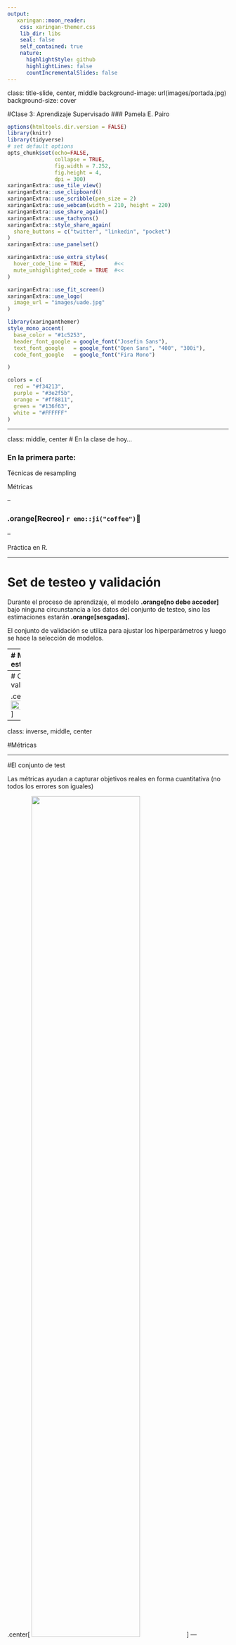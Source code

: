 ---
output:
   xaringan::moon_reader:
    css: xaringan-themer.css
    lib_dir: libs
    seal: false
    self_contained: true
    nature:
      highlightStyle: github
      highlightLines: false
      countIncrementalSlides: false
---

class: title-slide, center, middle
background-image: url(images/portada.jpg)
background-size: cover

#Clase 3: Aprendizaje Supervisado
### Pamela E. Pairo

```{r setup, include = FALSE}
options(htmltools.dir.version = FALSE)
library(knitr)
library(tidyverse)
# set default options
opts_chunk$set(echo=FALSE,
               collapse = TRUE,
               fig.width = 7.252,
               fig.height = 4,
               dpi = 300)
xaringanExtra::use_tile_view()
xaringanExtra::use_clipboard()
xaringanExtra::use_scribble(pen_size = 2)
xaringanExtra::use_webcam(width = 210, height = 220)
xaringanExtra::use_share_again()
xaringanExtra::use_tachyons()
xaringanExtra::style_share_again(
  share_buttons = c("twitter", "linkedin", "pocket")
)
xaringanExtra::use_panelset()
```

```{r xaringan-extra-styles, include=FALSE}
xaringanExtra::use_extra_styles(
  hover_code_line = TRUE,         #<<
  mute_unhighlighted_code = TRUE  #<<
)
```


```{r xaringan-logo, echo=FALSE}

xaringanExtra::use_fit_screen()
xaringanExtra::use_logo(
  image_url = "images/uade.jpg"
)
```

```{r xaringan-themer, include=FALSE, warning=FALSE}
library(xaringanthemer)
style_mono_accent(
  base_color = "#1c5253",
  header_font_google = google_font("Josefin Sans"),
  text_font_google   = google_font("Open Sans", "400", "300i"),
  code_font_google   = google_font("Fira Mono")

)

colors = c(
  red = "#f34213",
  purple = "#3e2f5b",
  orange = "#ff8811",
  green = "#136f63",
  white = "#FFFFFF"
)
```

---

class: middle, center
# En la clase de hoy...

### En la primera parte:

Técnicas de resampling

Métricas

--

### **.orange[Recreo]** `r emo::ji("coffee")`🧉

--

Práctica en R.

---

# Set de testeo y validación

Durante el proceso de aprendizaje, el modelo **.orange[no debe acceder]** bajo ninguna circunstancia a los datos del conjunto de testeo, sino las estimaciones estarán **.orange[sesgadas].**

El conjunto de validación se utiliza para ajustar los hiperparámetros y luego se hace la selección de modelos.

---
# Muestreo estratificado

.center[
<img src="images/estratificado.png" width="100%"/>
]
---
# Cross-validation

.center[
<img src="images/cross.png" width="100%"/>
]
---
class: inverse, middle, center

#Métricas

---

#El conjunto de test

Las métricas ayudan a capturar objetivos reales en forma cuantitativa (no todos los errores son iguales)

.center[
<img src="images/split_data.png" width="70%"/>
]
---

#Matriz de Confusión

Se quiere que los elementos diagonales tengan valores grandes y los no diagonales valores chicos

.center[
<img src="images/confusion_matrix.png" width="70%"/>
]
---
#Accuracy

.center[
$\LARGE Accuracy = \frac{TP + TN}{TP+TN+FP+FN}$
]

.center[
<img src="images/matrix.png" width="70%"/>
]

--

No es adecuado cuando los datos están **.purple[muy desbalanceados.]** Le da mayor importancia a la clase mayoritaria.
---
#Precision

.center[
$\LARGE Precision = \frac{TP}{TP+FP}$
]

.center[
<img src="images/matrix.png" width="70%"/>
]

---
#Recall (Sensitividad)

Encuentra todos los positivos

.center[
$\LARGE Recall = \frac{TP}{TP+FN}$
]

.center[
<img src="images/matrix.png" width="70%"/>
]

---
#F1 Score

Medida armónica entre Precision y recall

.center[
$\LARGE F1 = 2* \frac{precision * recall}{precision + recall}$
]

#Especificidad

.center[
$\LARGE Especificidad = \frac{TN}{TN + FP}$
]
---
#Curvas ROC

Puedo comparar modelos

AUC= área bajo la curva ROC, que también sirve para comparar modelos.

.center[
<img src="images/roc.png" width="65%"/>
]

---
class: inverse, middle, center

## Descanso `r emo::ji("party")` `r emo::ji("coffee")`🧉

```{r}

library(countdown)
countdown(minutes = 15, seconds = 0, font_size="7em", color_background = "white")

```

---
# Referencias

- [20 Popular Machine Learning Metrics. Part 1: Classification & Regression Evaluation Metrics](https://towardsdatascience.com/20-popular-machine-learning-metrics-part-1-classification-regression-evaluation-metrics-1ca3e282a2ce)